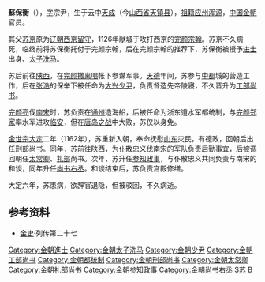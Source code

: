 '''蘇保衡'''（{{bd|1112年||1167年|catIdx=S苏}}），[[表字|字]]宗尹，生于云中[[天成县|天成]]（今[[山西省|山西省]][[天镇县|天镇县]]），[[祖籍|祖籍]][[应州_(后唐)|应州]][[浑源县|浑源]]，[[中国|中国]][[金朝|金朝]]官员。

其父[[苏京|苏京]]原为[[辽朝|辽朝]][[西京_(辽)|西京]][[留守|留守]]，1126年献城于攻打西京的[[完颜宗翰|完颜宗翰]]。苏京不久病死，临终前将苏保衡托付于完颜宗翰，后在完颜宗翰的推荐下，苏保衡被授予[[进士|进士]]出身、[[太子洗马|太子洗马]]。

苏后前往[[陕西|陕西]]，在[[完颜杲|完颜撒离喝]]帐下参谋军事。[[天德_(金朝)|天德]]年间，苏参与[[金中都|中都]]城的营造工作，后在[[张浩|张浩]]的保举下被任命为[[大兴府|大兴]][[少尹|少尹]]，负责督造先帝陵寝，不久晋升为[[工部|工部]][[尚书|尚书]]。

[[完颜亮|完颜亮]]伐[[南宋|南宋]]时，苏负责在[[通州|通州]]造海船，后被任命为浙东道水军都统制，与[[完颜郑家|完颜郑家]]率水军进攻[[临安城|临安]]，但在[[唐岛之战|唐岛之战]]中大败，苏仅以身免。

[[金世宗|金世宗]][[大定_(金朝)|大定]]二年（1162年），苏重新入朝，奉命抚慰[[山东|山东]]灾民，有德政，回朝后出任[[刑部|刑部]]尚书。同年，苏前往陕西，为[[仆散忠义|仆散忠义]]伐南宋的军队负责后勤事宜，后被调回朝任[[太常卿|太常卿]]、[[礼部|礼部]]尚书。次年，苏升任[[参知政事|参知政事]]，与仆散忠义共同负责与南宋的和谈，同年升任[[尚书右丞|尚书右丞]]。和谈结束后，苏负责宫殿修缮。

大定六年，苏患病，欲辞官退隐，但被驳回，不久病逝。

==参考资料==
{{wikisource|金史/卷89#.E8.98.87.E4.BF.9D.E8.A1.A1|苏保衡传}}
*[[金史|金史]]·列传第二十七

{{金朝人物小作品}}
[[Category:金朝進士|Category:金朝進士]]
[[Category:金朝太子洗马|Category:金朝太子洗马]]
[[Category:金朝少尹|Category:金朝少尹]]
[[Category:金朝工部尚书|Category:金朝工部尚书]]
[[Category:金朝都统制|Category:金朝都统制]]
[[Category:金朝刑部尚书|Category:金朝刑部尚书]]
[[Category:金朝太常卿|Category:金朝太常卿]]
[[Category:金朝礼部尚书|Category:金朝礼部尚书]]
[[Category:金朝参知政事|Category:金朝参知政事]]
[[Category:金朝尚书右丞|Category:金朝尚书右丞]]
[[Category:大同人|S苏]]
[[Category:苏姓|B]]